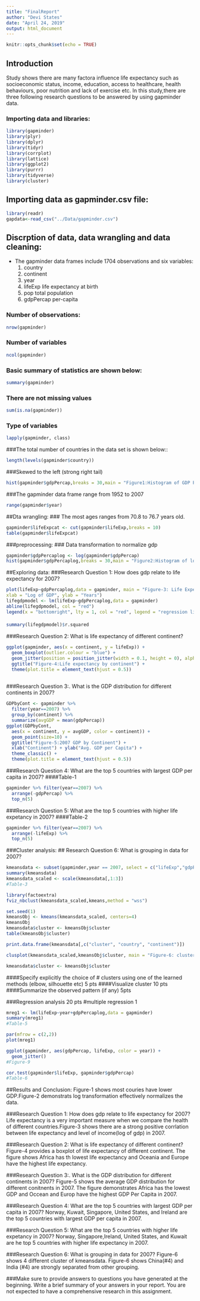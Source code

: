 ```yaml
---
title: "FinalReport"
author: "Devi States"
date: "April 24, 2019"
output: html_document
---
```


```r
knitr::opts_chunk$set(echo = TRUE)
```


## Introduction
Study shows there are many factora influence life expectancy such as socioeconomic status, income, education, access to healthcare, health behaviours, poor nutrition and lack of exercise etc. In this study,there are three following research questions to be answered by using gapminder data. 

### Importing data and libraries:

```r
library(gapminder)
library(plyr)
library(dplyr)
library(tidyr)
library(corrplot)
library(lattice)
library(ggplot2)
library(purrr)
library(tidyverse)
library(cluster)

```
## Importing data as gapminder.csv file:   

```r
library(readr)
gapdata<-read_csv("../Data/gapminder.csv")

```
## Discrption of data, data wrangling and data cleaning:
- The gapminder data frames include 1704 observations and six variables:
  1. country	
  2. continent	
  3. year	
  4. lifeExp	life expectancy at birth
  5. pop	total population
  6. gdpPercap	per-capita 

### Number of observations:
```r
nrow(gapminder)
```

### Number of variables

```r
ncol(gapminder)
```

### Basic summary of statistics are shown below:

```r
summary(gapminder)
```

### There are not missing values

```r
sum(is.na(gapminder))

```

### Type of variables 

```r
lapply(gapminder, class)

```
###The total number of countries in the data set is shown below::
```r
length(levels(gapminder$country))

```

###Skewed to the left (strong right tail)

```r
hist(gapminder$gdpPercap,breaks = 30,main = "Figure1:Histogram of GDP Per Capita", xlab = "GDP Per Capita (Dollars)")

```

###The gapminder data frame range from 1952 to 2007

```r
range(gapminder$year)

```


##Dta wrangling: 
### The most ages ranges from 70.8 to 76.7 years old. 
```r
gapminder$lifeExpcat <- cut(gapminder$lifeExp,breaks = 10)
table(gapminder$lifeExpcat)

```

###preprocessing: 
### Data transformation to normalize gdp
```r
gapminder$gdpPercaplog <- log(gapminder$gdpPercap)
hist(gapminder$gdpPercaplog,breaks = 30,main = "Figure2:Histogram of log-transformed GDP Per Capita", xlab = "log of GDP Per Capita (Dollars)")

```


##Exploring data:
###Research Question 1: How does gdp relate to life expectancy for 2007?

```r
plot(lifeExp~gdpPercaplog,data = gapminder, main = "Figure-3: Life Expectancy and GDP for 2007",
xlab = "Log of GDP", ylab = "Years")
lifegdpmodel <- lm(lifeExp~gdpPercaplog,data = gapminder)
abline(lifegdpmodel, col = "red")
legend(x = "bottomright", lty = 1, col = "red", legend = "regression line")

```

####
```r
summary(lifegdpmodel)$r.squared

```

###Research Question 2: What is life expectancy of different continent?

```r
ggplot(gapminder, aes(x = continent, y = lifeExp)) +
  geom_boxplot(outlier.colour = "blue") +
  geom_jitter(position = position_jitter(width = 0.1, height = 0), alpha = 0.25) +
  ggtitle("Figure-4:Life expectancy by continent") +
  theme(plot.title = element_text(hjust = 0.5))
 
```



###Research Question 3:. What is the GDP distribution for different continents in 2007?

```r
GDPbyCont <- gapminder %>% 
  filter(year==2007) %>% 
  group_by(continent) %>% 
  summarize(avgGDP = mean(gdpPercap))
ggplot(GDPbyCont, 
  aes(x = continent, y = avgGDP, color = continent)) +
  geom_point(size=10) +
  ggtitle("Figure-5:2007 GDP by Continent") +
  xlab("Continent") + ylab("Avg. GDP per Capita") +
  theme_classic() +
  theme(plot.title = element_text(hjust = 0.5))

```

###Research Question 4: What are the top 5 countries with largest GDP per capita in 2007?
####Table-1
```r
gapminder %>% filter(year==2007) %>%
  arrange(-gdpPercap) %>% 
  top_n(5)

```


###Research Question 5: What are the top 5 countries with higher life expetancy in 2007?
####Table-2
```r
gapminder %>% filter(year==2007) %>%
  arrange(-lifeExp) %>% 
  top_n(5)

```


###Cluster analysis:
## Research Question 6: What is grouping in data for 2007?

```r
kmeansdata <- subset(gapminder,year == 2007, select = c("lifeExp","gdpPercap","pop", "country", "continent"))
summary(kmeansdata)
kmeansdata_scaled <- scale(kmeansdata[,1:3])
#Table-3

```

```r
library(factoextra)
fviz_nbclust(kmeansdata_scaled,kmeans,method = "wss")

```


```r
set.seed(1)
kmeansObj <- kmeans(kmeansdata_scaled, centers=4)
kmeansObj
kmeansdata$cluster <- kmeansObj$cluster
table(kmeansObj$cluster)
```
```r
print.data.frame(kmeansdata[,c("cluster", "country", "continent")])
```


```r
clusplot(kmeansdata_scaled,kmeansObj$cluster, main = "Figure-6: clusterplot of Kmeansdata(Scaled)", labels = 4, color = 1)

```

```r
kmeansdata$cluster <- kmeansObj$cluster
```

####Specify explicitly the choice of # clusters using one of the learned methods (elbow, silhouette etc) 5 pts
####Visualize cluster 10 pts
####Summarize the observed pattern (if any) 5pts

###Regression analysis 20 pts
#multiple regression 1
```r
mreg1 <- lm(lifeExp~year+gdpPercaplog,data = gapminder)
summary(mreg1)
#Table-5
```

```r
par(mfrow = c(2,2))
plot(mreg1)

```

```r
ggplot(gapminder, aes(gdpPercap, lifeExp, color = year)) + 
  geom_jitter()
#Figure-9
```


```r
cor.test(gapminder$lifeExp, gapminder$gdpPercap)
#Table-6
```



##Results and Conclusion:
Figure-1 shows most couries have lower GDP.Figure-2 demonstrats log transformation effectively normalizes the data. 

###Research Question 1: How does gdp relate to life expectancy for 2007?
Life expectancy is a very important measure when we compare the health of different countries.Figure-3 shows there are a strong positive corrlation between life expectancy and level of income(log of gdp) in 2007. 

###Research Question 2: What is life expectancy of different continent?
Figure-4 provides a boxplot of life expectancy of different continent. The figure shows Africa has th lowest life expectancy and Oceania and Europe have the highest life expectancy. 

###Research Question 3:. What is the GDP distribution for different continents in 2007?
Figure-5 shows the average GDP distribution for different conitnents in 2007. The figure demonstrates Africa has the lowest GDP and Occean and Europ have the highest GDP Per Capita in 2007. 

###Research Question 4: What are the top 5 countries with largest GDP per capita in 2007?
Norway, Kuwait, Singapore, United States, and Ireland are the top 5 countries with largest GDP per capita in 2007.

###Research Question 5: What are the top 5 countries with higher life expetancy in 2007?
Norway, Singapore,Ireland, United States, and Kuwait are he top 5 countries with higher life expectancy in 2007.

###Research Question 6: What is grouping in data for 2007?
Figure-6 shows 4 different cluster of kmeansdata. 
Figure-6 shows China(#4) and India (#4) are strongly separated from other grouping. 

###Make sure to provide answers to questions you have generated at the beginning. Write a brief summary of your answers in your report. You are not expected to have a comprehensive research in this assignment.





